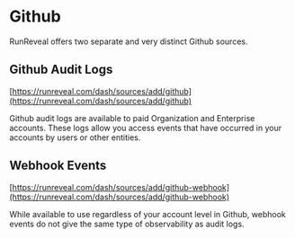 # Github

RunReveal offers two separate and very distinct Github sources. 

## Github Audit Logs

[https://runreveal.com/dash/sources/add/github](https://runreveal.com/dash/sources/add/github)

Github audit logs are available to paid Organization and Enterprise accounts. 
These logs allow you access events that have occurred in your accounts by users or other entities.

## Webhook Events

[https://runreveal.com/dash/sources/add/github-webhook](https://runreveal.com/dash/sources/add/github-webhook)

While available to use regardless of your account level in Github, webhook events do not give the same type of observability as audit logs.


